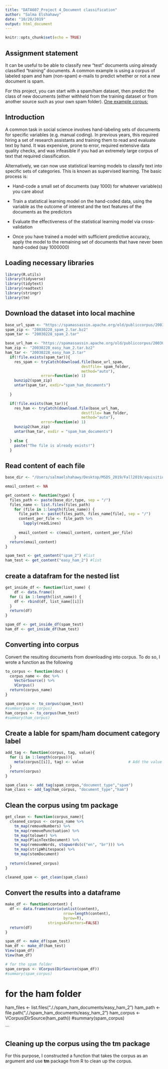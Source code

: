 ```yaml
---
title: "DATA607_Project 4_Document classification"
author: "Salma Elshahawy"
date: "10/28/2019"
output: html_document
---
```


```r
knitr::opts_chunk$set(echo = TRUE)
```

## Assignment statement

It can be useful to be able to classify new "test" documents using already classified "training" documents.  A common example is using a corpus of labeled spam and ham (non-spam) e-mails to predict whether or not a new document is spam.  

For this project, you can start with a spam/ham dataset, then predict the class of new documents (either withheld from the training dataset or from another source such as your own spam folder). [One example corpus:](https://spamassassin.apache.org/old/publiccorpus/)

## Introduction 

A common task in social science involves hand-labeling sets of documents for specific variables (e.g. manual coding). In previous years, this required hiring a set of research assistants and training them to read and evaluate text by hand. It was expensive, prone to error, required extensive data quality checks, and was infeasible if you had an extremely large corpus of text that required classification.

Alternatively, we can now use statistical learning models to classify text into specific sets of categories. This is known as supervised learning. The basic process is:

+ Hand-code a small set of documents (say 1000) for whatever variable(s) you care about

+ Train a statistical learning model on the hand-coded data, using the variable as the outcome of interest and the text features of the documents as the predictors

+ Evaluate the effectiveness of the statistical learning model via cross-validation

+ Once you have trained a model with sufficient predictive accuracy, apply the model to the remaining set of documents that have never been hand-coded (say 1000000)

## Loading necessary libraries

```r
library(R.utils)
library(tidyverse)
library(tidytext)
library(readtext)
library(stringr)
library(tm)
```

## Download the dataset into local machine


```r
base_url_spam <- "https://spamassassin.apache.org/old/publiccorpus/20030228_spam_2.tar.bz2"
spam_zip <- "20030228_spam_2.tar.bz2"
spam_tar <- "20030228_spam_2.tar"

base_url_ham <- "https://spamassassin.apache.org/old/publiccorpus/20030228_easy_ham_2.tar.bz2"
ham_zip <- "20030228_easy_ham_2.tar.bz2"
ham_tar <- "20030228_easy_ham_2.tar"
  if(!file.exists(spam_tar)){
    res_spam <- tryCatch(download.file(base_url_spam,
                                  destfile= spam_folder,
                                  method="auto"),
                error=function(e) 1)
    bunzip2(spam_zip)
    untar(spam_tar, exdir="spam_ham_documents")
    
  } 

  if(!file.exists(ham_tar)){
    res_ham <- tryCatch(download.file(base_url_ham,
                                  destfile= ham_folder,
                                  method="auto"),
                error=function(e) 1)
    bunzip2(ham_zip)
    untar(ham_tar, exdir = "spam_ham_documents")
    
  } else {
    paste("The file is already exists!")
  }
```

## Read content of each file


```r
base_dir <- "/Users/salmaelshahawy/Desktop/MSDS_2019/Fall2019/aquisition_management_607/week_10/spam_ham_documents"

email_content <- NA

get_content <- function(type) {
  files_path <- paste(base_dir,type, sep = "/")
  files_name <- list.files(files_path)
    for (file in 1:length(files_name)) {
      file_path <- paste(files_path, files_name[file], sep = "/")
      content_per_file <- file_path %>%
        lapply(readLines)
      
      email_content <- c(email_content, content_per_file)
    }
  return(email_content)
}
```

```r
spam_test <- get_content("spam_2") #list
ham_test <- get_content("easy_ham_2") #list
```

## create a datafram for the nested list

```r
get_inside_df <- function(list_name) {
    df <- data.frame()
  for (i in 1:length(list_name)) {
    df <- rbind(df, list_name[[i]])
  }
  return(df)
}

spam_df <- get_inside_df(spam_test)
ham_df <- get_inside_df(ham_test)
```

## Converting into corpus

Convert the resulting documents from downloading into corpus. To do so, I wrote a function as the following 

```r
to_corpus <- function(doc) {
  corpus_name <- doc %>%
    VectorSource() %>%
    VCorpus() 
  return(corpus_name)
}
```


```r
spam_corpus <- to_corpus(spam_test)
#summary(spam_corpus)
ham_corpus <- to_corpus(ham_test)
#summary(ham_corpus)
```

## Create a lable for spam/ham document category label

```r
add_tag <- function(corpus, tag, value){
  for (i in 1:length(corpus)){
    meta(corpus[[i]], tag) <- value                    # Add the value to the specified tag
  }
  return(corpus)
}
```

```r
spam_class <- add_tag(spam_corpus,"document_type","spam")
ham_class <- add_tag(ham_corpus, "document_type","ham")
```

## Clean the corpus using **tm** package

```r
get_clean <- function(corpus_name){
  cleaned_corpus <- corpus_name %>%
    tm_map(removeNumbers) %>%
    tm_map(removePunctuation) %>%
    tm_map(tolower) %>%
    tm_map(PlainTextDocument) %>%
    tm_map(removeWords, stopwords(c("en", "br"))) %>%
    tm_map(stripWhitespace) %>%
    tm_map(stemDocument)
  
  return(cleaned_corpus)
}
```

```r
cleaned_spam <- get_clean(spam_class)
```

## Convert the results into a dataframe

```r
make_df <- function(content) {
  df <- data.frame(matrix(unlist(content), 
                          nrow=length(content), 
                          byrow=T),
                   stringsAsFactors=FALSE)
  return(df)
}

spam_df <- make_df(spam_test)
ham_df <- make_df(ham_test)
View(spam_df)
View(ham_df)
```





```r
# for the spam folder
spam_corpus <- VCorpus(DirSource(spam_df))
#summary(spam_corpus)
```
##############

# for the ham folder
ham_files <- list.files("././spam_ham_documents/easy_ham_2")
ham_path <- file.path("././spam_ham_documents/easy_ham_2")
ham_corpus <- VCorpus(DirSource(ham_path))
#summary(spam_corpus)

```

## Cleaning up the corpus using the tm package

For this purpose, I constructed a function that takes the corpus as an argument and use **tm** package from R to clean up the corpus.

